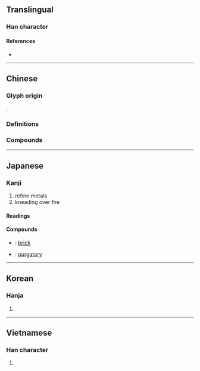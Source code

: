 {{also|炼|煉|鍊|練}}
{{character info}}

==Translingual==
{{ja-forms|煉|炼|煉}}

===Han character===
{{Han char|rn=86|rad=火|as=09|sn=13|four=95896|canj=FDWF|ids=⿰火柬}}

====References====
* {{Han ref|kx=0676.040|dkj=19178|dj=1087.090|hdz=32215.110|uh=7149|ud=29001|bh=B7D2|bd=47058}}

----

==Chinese==

===Glyph origin===
{{Han etym}}
{{Han compound|火|柬|t1=fire|ls=psc|c1=s|c2=p}}.

===Definitions===
{{zh-see|鍊}}

===Compounds===
{{zh-der|九煉成鋼|修煉|土法煉鋼|冶煉|熬煉|月鍛季煉|炮煉|煉油廠|搏砂煉汞|煉焦|燒煉|煉銅|日鍛月煉|煉乳|煉鐵|摶砂煉汞|煉丹|磨煉|煉獄|煉丹術|煉鐵爐|煉鋼廠|煉鋼|煉製|煉石補天|煉焦爐|煉油|煉山|搏煉|提煉|精金百煉|精煉}}

----

==Japanese==

===Kanji===
{{ja-kanji|grade=|rs=火09}}

# refine metals
# kneading over fire

====Readings====
{{ja-readings
|goon=れん
|kanon=れん
|kun=ね-る
}}

====Compounds====
{{der-top|Compounds}}
* {{ja-r|煉瓦|れんが}}: [[brick]]
* {{ja-r|煉獄|れんごく}}: [[purgatory]]
{{der-bottom}}

----

==Korean==

===Hanja===
{{ko-hanja|hangeul=[[련]]>[[연]]|eumhun=|rv=ryeon>yeon|mr=ryŏn>yŏn|y=lyen>yen}}

# {{rfdef|ko|sort=火09}}

----

==Vietnamese==

===Han character===
{{vi-readings|rs=火09|reading= luyện, rịn}}

# {{rfdef|vi|sort=火09}}